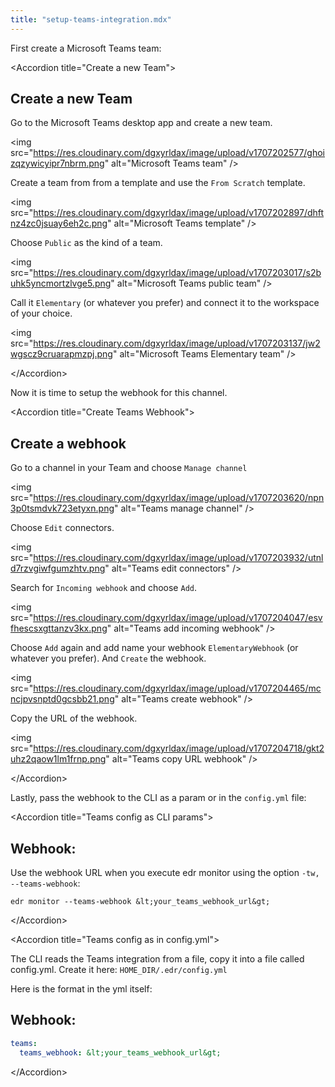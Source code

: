 ```yaml
---
title: "setup-teams-integration.mdx"
---
```


First create a Microsoft Teams team:

&lt;Accordion title="Create a new Team"&gt;

## Create a new Team

Go to the Microsoft Teams desktop app and create a new team.

&lt;img
  src="https://res.cloudinary.com/dgxyrldax/image/upload/v1707202577/ghoizqzywicyipr7nbrm.png"
  alt="Microsoft Teams team"
/&gt;

Create a team from from a template and use the `From Scratch` template.

&lt;img
  src="https://res.cloudinary.com/dgxyrldax/image/upload/v1707202897/dhftnz4zc0jsuay6eh2c.png"
  alt="Microsoft Teams template"
/&gt;

Choose `Public` as the kind of a team.

&lt;img
  src="https://res.cloudinary.com/dgxyrldax/image/upload/v1707203017/s2buhk5yncmortzlvge5.png"
  alt="Microsoft Teams public team"
/&gt;

Call it `Elementary` (or whatever you prefer) and connect it to the workspace of your choice.

&lt;img
  src="https://res.cloudinary.com/dgxyrldax/image/upload/v1707203137/jw2wgscz9cruarapmzpj.png"
  alt="Microsoft Teams Elementary team"
/&gt;

&lt;/Accordion&gt;

Now it is time to setup the webhook for this channel.

&lt;Accordion title="Create Teams Webhook"&gt;

## Create a webhook

Go to a channel in your Team and choose `Manage channel`

&lt;img
  src="https://res.cloudinary.com/dgxyrldax/image/upload/v1707203620/npn3p0tsmdvk723etyxn.png"
  alt="Teams manage channel"
/&gt;

Choose `Edit` connectors.

&lt;img
  src="https://res.cloudinary.com/dgxyrldax/image/upload/v1707203932/utnld7rzvgiwfgumzhtv.png"
  alt="Teams edit connectors"
/&gt;

Search for `Incoming webhook` and choose `Add`.

&lt;img
  src="https://res.cloudinary.com/dgxyrldax/image/upload/v1707204047/esvfhescsxgttanzv3kx.png"
  alt="Teams add incoming webhook"
/&gt;

Choose `Add` again and add name your webhook `ElementaryWebhook` (or whatever you prefer). And `Create` the webhook.

&lt;img
  src="https://res.cloudinary.com/dgxyrldax/image/upload/v1707204465/mcncjpvsnptd0gcsbb21.png"
  alt="Teams create webhook"
/&gt;

Copy the URL of the webhook.

&lt;img
  src="https://res.cloudinary.com/dgxyrldax/image/upload/v1707204718/gkt2uhz2qaow1lm1frnp.png"
  alt="Teams copy URL webhook"
/&gt;

&lt;/Accordion&gt;

Lastly, pass the webhook to the CLI as a param or in the `config.yml` file:

&lt;Accordion title="Teams config as CLI params"&gt;

## Webhook:

Use the webhook URL when you execute edr monitor using the option `-tw, --teams-webhook`:

```shell
edr monitor --teams-webhook &lt;your_teams_webhook_url&gt;
```

&lt;/Accordion&gt;

&lt;Accordion title="Teams config as in config.yml"&gt;

The CLI reads the Teams integration from a file, copy it into a file called config.yml.
Create it here: `HOME_DIR/.edr/config.yml`

Here is the format in the yml itself:

## Webhook:

```yml config.yml
teams:
  teams_webhook: &lt;your_teams_webhook_url&gt;
```

&lt;/Accordion&gt;
